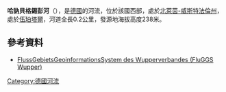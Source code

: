 {{Onesource|time=2020-07-26T02:48:43+00:00}}
{{Coord|51|13|18.589759|N|7|9|35.104179|E|display=title}}

'''哈訥貝格錫彭河'''（{{lang-de|Hahnerberger Siepen}}），是[[德國|德國]]的河流，位於該國西部，處於[[北萊茵-威斯特法倫州|北萊茵-威斯特法倫州]]，處於[[伍珀塔爾|伍珀塔爾]]，河道全長0.2公里，發源地海拔高度238米。

==參考資料==
* [http://fluggs.wupperverband.de FlussGebietsGeoinformationsSystem des Wupperverbandes (FluGGS Wupper)]{{Wayback|url=http://fluggs.wupperverband.de/ |date=20160303182641 }}

{{Germany-geo-stub}}
[[Category:德國河流|Category:德國河流]]